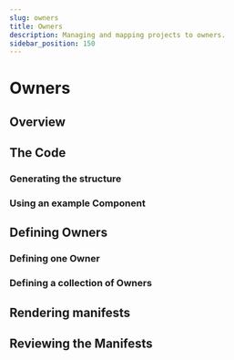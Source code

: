 ```yaml
---
slug: owners
title: Owners
description: Managing and mapping projects to owners.
sidebar_position: 150
---
```



# Owners

## Overview

## The Code

### Generating the structure

### Using an example Component

## Defining Owners

### Defining one Owner

### Defining a collection of Owners

## Rendering manifests

## Reviewing the Manifests
